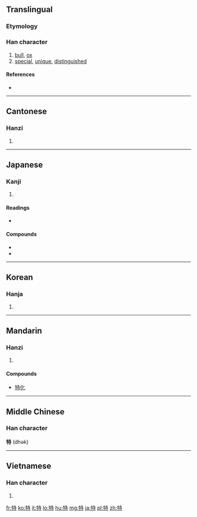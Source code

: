 ==Translingual==

===Etymology===
{{Han compound|牛|寺|c1=s|c2=p|t1=ox|ls=psc}}

===Han character===
{{Han char|rn=93|rad=牛|as=06|sn=10|four=2454<sub>1</sub>|canj=竹手土木戈 (HQGDI)}}

# [[bull]], [[ox]]
# [[special]], [[unique]], [[distinguished]]

====References====
* {{Han ref|kx=0700.200|dkj=20013|dj=1113.030|hdz=31808.110|uh=7279|ud=29305|bh=AF53|bd=44883}}

----

==Cantonese==

===Hanzi===
{{yue-hanzi|jyut=|y=dak6}}

# {{defn|lang=yue|sort=牛06}}

----

==Japanese==

===Kanji===
{{ja-kanji|grade=4|rs=牛06}}

# {{defn|lang=ja|sort=牛06}}

====Readings====
* {{ja-readings|on=[[とく]] ([[toku]]), [[どく]] ([[doku]])|kun=[[おうし]] ([[oushi]]), [[ひとり]] ([[hitori]]), [[ことに]] ([[kotoni]])}}

====Compounds====
* {{term|特別|tr=とくべつ, tokubetsu|lang=ja|sc=Jpan}}
* {{term|特殊|tr=とくしゅ, tokushu|lang=ja|sc=Jpan}}

----

==Korean==

===Hanja===
{{ko-hanja|hangeul=특|eumhun=|rv=teuk|mr=t'ŭk|y=thuk}}

# {{defn|lang=ko|sort=牛06}}

----

==Mandarin==

===Hanzi===
{{cmn-hanzi|pin=[[tè]] ([[te4]])|wg=t'e<sup>4</sup>}}

# {{defn|lang=cmn|sort=牛06}}
====Compounds====
* [[特化]]

----

==Middle Chinese==
===Han character===
'''特''' (dhək)

----

==Vietnamese==

===Han character===
{{vi-hantu|[[đặc]], [[đực]], [[đước]], [[được]], [[sệt]]|rs=牛06}}

# {{defn|lang=vi|sort=牛06}}

[[fr:特]]
[[ko:特]]
[[it:特]]
[[lo:特]]
[[hu:特]]
[[mg:特]]
[[ja:特]]
[[pl:特]]
[[zh:特]]